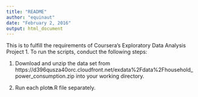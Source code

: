 ```yaml
---
title: "README"
author: "equinaut"
date: "February 2, 2016"
output: html_document
---
```


This is to fulfill the requirements of Coursera's Exploratory Data Analysis Project 1. To run the scripts, conduct the following steps:

1. Download and unzip the data set from https://d396qusza40orc.cloudfront.net/exdata%2Fdata%2Fhousehold_power_consumption.zip into your working directory.

2. Run each plot**n**.R file separately.

